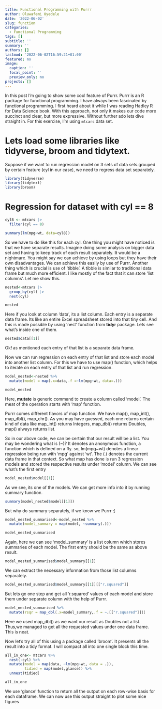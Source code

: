 ```yaml
---
title: Functional Programming with Purrr
author: Oluwafemi Oyedele
date: '2022-06-02'
slug: function
categories:
  - Functional Programming
tags: []
subtitle: ''
summary: ''
authors: []
lastmod: '2022-06-02T16:59:21+01:00'
featured: no
image:
  caption: ''
  focal_point: ''
  preview_only: no
projects: []
---
```


In this post I’m going to show some cool feature of Purrr. Purrr is an R package for functional programming. I have always been fascinated by functional programming. I first heard about it while I was reading Hadley R for Data Science book. With this approach, not only it makes our code more succinct and clear, but more expressive. Without further ado lets dive straight in. For this exercise, I’m using `mtcars` data set.

# Lets load some libraries like tidyverse, broom and tidytext.   

Suppose if we want to run regression model on 3 sets of data sets grouped by certain feature (cyl in our case), we need to regress data set separately.

```r
library(tidyverse)
library(tidytext)
library(broom)

```

# Regression for dataset with cyl == 8

```r
cyl8 <- mtcars |> 
  filter(cyl == 8)

summary(lm(mpg~wt, data=cyl8))

```

So we have to do like this for each cyl. One thing you might have noticed is that we have separate results. Imagine doing some analysis on bigger data set and having to keep track of each result separately. It would be a nightmare. You might say we can achieve by using loops but they have their own disadvantages. We can achieve this easily by use of Purrr. Another thing which is crucial is use of ‘tibble’. A tibble is similar to traditional data frame but much more efficient. I like mostly of the fact that it can store ‘list columns’. Let me show this.

```r
nested<-mtcars |> 
  group_by(cyl) |> 
  nest(cyl)

nested
```

Here if you look at column ‘data’, its a list column. Each entry is a separate data frame. Its like an entire Excel spreadsheet stored into that tiny cell. And this is made possible by using ‘nest’ function from **tidyr** package. Lets see what’s inside one of them.

```r
nested$data[[1]]
```

Ok! as mentioned each entry of that list is a separate data frame.

Now we can run regression on each entry of that list and store each model into another list column. For this we have to use map() function, which helps to iterate on each entry of that list and run regression.

```r
model_nested<-nested %>% 
  mutate(model = map(.x=data,.f =~lm(mpg~wt, data=.)))

model_nested
```

Here, **mutate** is generic command to create a column called ‘model’. The meat of the operation starts with ‘map’ function.

Purrr comes different flavors of map function. We have map(), map_int(), map_dbl(), map_chr(). As you may have guessed, each one returns certain kind of data like map_int() returns Integers, map_dbl() returns Doubles, map() always returns list.

So in our above code, we can be certain that our result will be a list. You may be wondering what is (~)? It denotes an anonymous function, a function which is defined on a fly. so, lm(mpg~wt) denotes a linear regression being run with ‘mpg’ against ‘wt’. The (.) denotes the current data frame in that context. So what map has done is run 3 regression models and stored the respective results under ‘model’ column. We can see what’s the first entry

```r
model_nested$model[[1]]
```

As we see, its one of the models. We can get more info into it by running summary function.

```r
summary(model_nested$model[[1]])
```

But why do summary separately, if we know we Purrr :)

```r
model_nested_summarised<-model_nested %>% 
  mutate(model_summary = map(model, ~summary(.)))

model_nested_summarised
```

Again, here we can see ‘model_summary’ is a list column which stores summaries of each model. The first entry should be the same as above result.

```r
model_nested_summarised$model_summary[[1]]
```

We can extract the necessary information from those list columns separately.

```r
model_nested_summarised$model_summary[[1]][["r.squared"]]
```

But lets go one step and get all ‘r.squared’ values of each model and store them under separate column with the help of Purrr.

```r
model_nested_summarised %>% 
  mutate(rsqr = map_dbl(.x=model_summary,.f = ~.[["r.squared"]]))
```

Here we used map_dbl() as we want our result as Doubles not a list. Thus,we managed to get all the requested values under one data frame. This is neat.

Now let’s try all of this using a package called ‘broom’. It presents all the result into a tidy format. I will compact all into one single block this time.

```r
all_in_one<- mtcars %>% 
  nest(-cyl) %>% 
  mutate(model = map(data, ~lm(mpg~wt, data = .)),
         tidied = map(model,glance)) %>% 
  unnest(tidied)

all_in_one
```

We use ‘glance’ function to return all the output on each row-wise basis for each dataframe. We can now use this output straight to plot some nice figures

